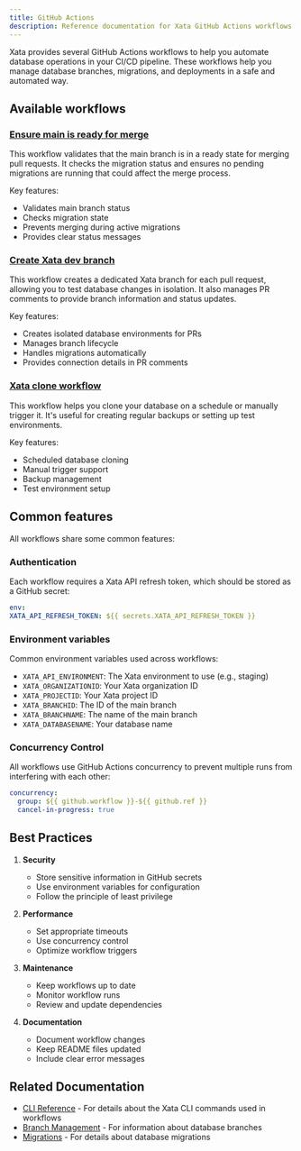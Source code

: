 ```yaml
---
title: GitHub Actions
description: Reference documentation for Xata GitHub Actions workflows
---
```


Xata provides several GitHub Actions workflows to help you automate database operations in your CI/CD pipeline. These workflows help you manage database branches, migrations, and deployments in a safe and automated way.

## Available workflows

### [Ensure main is ready for merge](./github-actions/check)

This workflow validates that the main branch is in a ready state for merging pull requests. It checks the migration status and ensures no pending migrations are running that could affect the merge process.

Key features:
- Validates main branch status
- Checks migration state
- Prevents merging during active migrations
- Provides clear status messages

### [Create Xata dev branch](./github-actions/pr)

This workflow creates a dedicated Xata branch for each pull request, allowing you to test database changes in isolation. It also manages PR comments to provide branch information and status updates.

Key features:
- Creates isolated database environments for PRs
- Manages branch lifecycle
- Handles migrations automatically
- Provides connection details in PR comments

### [Xata clone workflow](./github-actions/clone)

This workflow helps you clone your database on a schedule or manually trigger it. It's useful for creating regular backups or setting up test environments.

Key features:
- Scheduled database cloning
- Manual trigger support
- Backup management
- Test environment setup

## Common features

All workflows share some common features:

### Authentication

Each workflow requires a Xata API refresh token, which should be stored as a GitHub secret:

```yaml
env:
XATA_API_REFRESH_TOKEN: ${{ secrets.XATA_API_REFRESH_TOKEN }}
```

### Environment variables

Common environment variables used across workflows:

- `XATA_API_ENVIRONMENT`: The Xata environment to use (e.g., staging)
- `XATA_ORGANIZATIONID`: Your Xata organization ID
- `XATA_PROJECTID`: Your Xata project ID
- `XATA_BRANCHID`: The ID of the main branch
- `XATA_BRANCHNAME`: The name of the main branch
- `XATA_DATABASENAME`: Your database name

### Concurrency Control

All workflows use GitHub Actions concurrency to prevent multiple runs from interfering with each other:

```yaml
concurrency:
  group: ${{ github.workflow }}-${{ github.ref }}
  cancel-in-progress: true
```

## Best Practices

1. **Security**
   - Store sensitive information in GitHub secrets
   - Use environment variables for configuration
   - Follow the principle of least privilege

2. **Performance**
   - Set appropriate timeouts
   - Use concurrency control
   - Optimize workflow triggers

3. **Maintenance**
   - Keep workflows up to date
   - Monitor workflow runs
   - Review and update dependencies

4. **Documentation**
   - Document workflow changes
   - Keep README files updated
   - Include clear error messages

## Related Documentation

- [CLI Reference](../cli.mdx) - For details about the Xata CLI commands used in workflows
- [Branch Management](../cli/branch.mdx) - For information about database branches
- [Migrations](../cli/roll.mdx) - For details about database migrations 